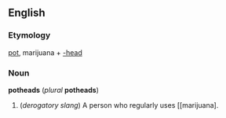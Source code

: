 ==English==
===Etymology===
[[pot]], marijuana + [[-head]]

===Noun===
'''potheads''' (''plural'' '''potheads''')

#(''derogatory slang'') A person who regularly uses [[marijuana].